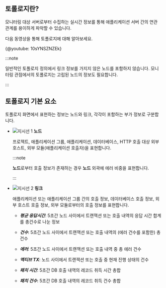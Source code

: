 ## 토롤로지란?

모니터링 대상 서버로부터 수집하는 실시간 정보를 통해 애플리케이션 서버 간의 연관 관계를 용이하게 파악할 수 있습니다.

다음 동영상을 통해 토폴로지에 대해 알아보세요.

{@youtube: 10sYNSZNZEk}

:::note

일반적인 토폴로지 정의에서 링크 정보를 가지지 않은 노드를 포함하지 않습니다. 모니터링 관점에서의 토폴로지는 고립된 노드의 정보도 필요합니다.

:::

## 토폴로지 기본 요소

토폴로지 화면에서 표현하는 정보는 노드와 링크, 각각이 포함하는 부가 정보로 구분합니다.

<ImgLang img="topology-element.png" desc="토폴로지 노드 에러 정보" />

* ![지시선 1](/img/number-01.png) **노드** 

  프로젝트, 애플리케이션 그룹, 애플리케이션, 데이터베이스, HTTP 호출 대상 외부 호스트, 외부 모듈(애플리케이션 호출자)을 표현합니다.

  :::note

  **노드**로부터 호출 정보가 존재하는 경우 **노드** 외곽에 에러 비중을 표현합니다.
  
  :::

* ![지시선 2](/img/number-02.png) **링크**
    
  애플리케이션 또는 애플리케이션 그룹 간의 호출 정보, 데이터베이스 호출 정보, 외부 호스트 호출 정보, 외부 모듈로부터의 호출 정보를 표현합니다.
    
  * ***평균 응답시간***: 5초간 노드 사이에서 트랜잭션 또는 호출 내역의 응답 시간 합계를 총건수로 나눈 정보

  * ***건수***: 5초간 노드 사이에서 트랜잭션 또는 호출 내역의 (에러 건수를 포함한) 총건수

  * ***에러***: 5초간 노드 사이에서 트랜잭션 또는 호출 내역 중 총 에러 건수
  
  * ***액티브 TX***: 노드 사이에서 트랜잭션 또는 호출 중 현재 진행 상태의 건수
  
  * ***패치 시간***: 5초간 DB 호출 내역의 레코드 취득 시간 총합
  
  * ***패치 건수***: 5초간 DB 호출 내역의 레코드 취득 건수 총합
